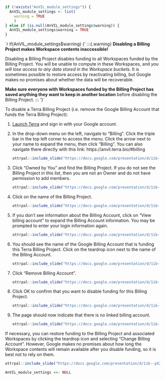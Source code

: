 ```r
if (!exists("AnVIL_module_settings")) {
  AnVIL_module_settings <- list(
    warning = TRUE
    )
} else if (is.null(AnVIL_module_settings$warning)) {
  AnVIL_module_settings$warning = TRUE
}
```

`r if(AnVIL_module_settings$warning) {'
:::{.warning}
**Disabling a Billing Project makes Workspace contents inaccessible!**

Disabling a Billing Project disables funding to all Workspaces funded by the Billing Project.  You will be unable to compute in these Workspaces, and *you will lose access to any data stored in the Workspace buckets*.  It is sometimes possible to restore access by reactivating billing, but Google makes no promises about whether the data will be recoverable.  

**Make sure everyone with Workspaces funded by the Billing Project has saved anything they want to keep in another location** before disabling the Billing Project.
:::
'}`

To disable a Terra Billing Project (i.e. remove the Google Billing Account that funds the Terra Billing Project):

1. [Launch Terra](https://anvil.terra.bio/#workspaces) and sign in with your Google account.

1. In the drop-down menu on the left, navigate to "Billing". Click the triple bar in the top left corner to access the menu. Click the arrow next to your name to expand the menu, then click "Billing".  You can also navigate there directly with this link: https://anvil.terra.bio/#billing

    ```r
ottrpal::include_slide("https://docs.google.com/presentation/d/1ib--pXZdu-n-c3b28n73SILA0SrIF5WhdMMaae3DTEI/edit#slide=id.g116f8d759be_0_2")
    ```

1. Click "Owned by You" and find the Billing Project.  If you do not see the Billing Project in this list, then you are not an Owner and do not have permission to add members.

    ```r
ottrpal::include_slide("https://docs.google.com/presentation/d/1ib--pXZdu-n-c3b28n73SILA0SrIF5WhdMMaae3DTEI/edit#slide=id.g116f8d759be_0_149")
    ```

1. Click on the name of the Billing Project.

    ```r
ottrpal::include_slide("https://docs.google.com/presentation/d/1ib--pXZdu-n-c3b28n73SILA0SrIF5WhdMMaae3DTEI/edit#slide=id.g1edc2edcaf8_1_29")
    ```
    
1. If you don't see information about the Billing Account, click on “View billing account” to expand the Billing Account information.  You may be prompted to enter your login information again.

    ```r
ottrpal::include_slide("https://docs.google.com/presentation/d/1ib--pXZdu-n-c3b28n73SILA0SrIF5WhdMMaae3DTEI/edit#slide=id.g21148e49334_0_0")
    ```

1. You should see the name of the Google Billing Account that is funding this Terra Billing Project.  Click on the teardrop icon next to the name of the Billing Account.

    ```r
ottrpal::include_slide("https://docs.google.com/presentation/d/1ib--pXZdu-n-c3b28n73SILA0SrIF5WhdMMaae3DTEI/edit#slide=id.g21148e49334_0_5")
    ```

1. Click "Remove Billing Account".

    ```r
ottrpal::include_slide("https://docs.google.com/presentation/d/1ib--pXZdu-n-c3b28n73SILA0SrIF5WhdMMaae3DTEI/edit#slide=id.g21148e49334_0_12")
    ```

1. Click OK to confirm that you want to disable funding for this Billing Project.

    ```r
ottrpal::include_slide("https://docs.google.com/presentation/d/1ib--pXZdu-n-c3b28n73SILA0SrIF5WhdMMaae3DTEI/edit#slide=id.g21148e49334_0_18")
    ```

1. The page should now indicate that there is no linked billing account.

    ```r
ottrpal::include_slide("https://docs.google.com/presentation/d/1ib--pXZdu-n-c3b28n73SILA0SrIF5WhdMMaae3DTEI/edit#slide=id.g21148e49334_0_24")
    ```

If necessary, you can restore funding to the Billing Project and associated Workspaces by clicking the teardrop icon and selecting "Change Billing Account".  However, Google makes no promises about how long the Workspace contents will remain available after you disable funding, so it is best not to rely on them.

```r
ottrpal::include_slide("https://docs.google.com/presentation/d/1ib--pXZdu-n-c3b28n73SILA0SrIF5WhdMMaae3DTEI/edit#slide=id.g21148e49334_0_38")
```

```r
AnVIL_module_settings <<- NULL
```
